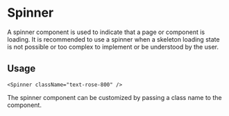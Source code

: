 

<Meta of={Stories} />

# Spinner

<GitHubRepoPath path="packages/ui/src/spinner/spinner.tsx" />

A spinner component is used to indicate that a page or component is loading. It
is recommended to use a spinner when a skeleton loading state is not possible or
too complex to implement or be understood by the user.

## Usage

```tsx
<Spinner className="text-rose-800" />
```

The spinner component can be customized by passing a class name to the 
component.

<div className="flex items-center justify-center gap-3">
  <Spinner className="text-rose-800" />
</div>
